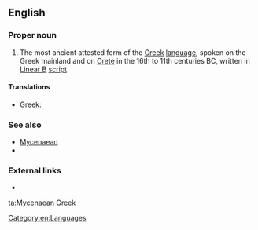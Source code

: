 ==English==
{{wikipedia}}

===Proper noun===
{{en-proper noun|sg=[[Mycenaean]] [[Greek]]}}

# The most ancient attested form of the [[Greek]] [[language]], spoken on the Greek mainland and on [[Crete]] in the 16th to 11th centuries BC, written in [[Linear B]] [[script]].

====Translations====
{{trans-top|ancient Greek language}}
* Greek: {{t|el|Μυκηναϊκή διάλεκτος|f|tr=Mykinaïkí diálektos|sc=Grek}}
{{trans-mid}}
{{trans-bottom}}

===See also===
* [[Mycenaean]]
* {{langcat}}

===External links===
* {{ISO 639|3code=gmy}}

[[Category:en:Languages]]

[[ta:Mycenaean Greek]]